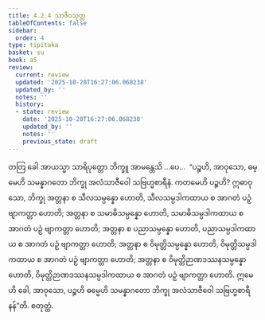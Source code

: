 ```yaml
---
title: 4.2.4 သာဇီဝသုတ္တ
tableOfContents: false
sidebar:
  order: 4
type: tipitaka
basket: su
book: a5
review:
  current: review
  updated: '2025-10-20T16:27:06.068238'
  updated_by: ''
  notes: ''
  history:
  - state: review
    date: '2025-10-20T16:27:06.068238'
    updated_by: ''
    notes: ''
    previous_state: draft
---
```



<DynamicBreadcrumb />


<ReviewStatus review={frontmatter.review} showDetails={true} />

<HypothesisAnnotation frontmatter={frontmatter} />

<Division number="164" book="a5" e="ch" v="16" p="168">

<Paragraph number="947" book="a5">
တတြ ခေါ အာယသ္မာ သာရိပုတ္တော ဘိက္ခူ အာမန္တေသိ …ပေ…  “ပဉ္စဟိ, အာဝုသော, ဓမ္မေဟိ သမန္နာဂတော ဘိက္ခု အလံသာဇီဝေါ သဗြဟ္မစာရီနံ. ကတမေဟိ ပဉ္စဟိ? ဣဓာဝုသော, ဘိက္ခု အတ္တနာ စ သီလသမ္ပန္နော ဟောတိ, သီလသမ္ပဒါကထာယ စ အာဂတံ ပဉှံ ဗျာကတ္တာ ဟောတိ; အတ္တနာ စ သမာဓိသမ္ပန္နော ဟောတိ, သမာဓိသမ္ပဒါကထာယ စ အာဂတံ ပဉှံ ဗျာကတ္တာ ဟောတိ; အတ္တနာ စ ပညာသမ္ပန္နော ဟောတိ, ပညာသမ္ပဒါကထာယ စ အာဂတံ ပဉှံ ဗျာကတ္တာ ဟောတိ; အတ္တနာ စ ဝိမုတ္တိသမ္ပန္နော ဟောတိ, ဝိမုတ္တိသမ္ပဒါကထာယ စ အာဂတံ ပဉှံ ဗျာကတ္တာ ဟောတိ; အတ္တနာ စ ဝိမုတ္တိဉာဏဒဿနသမ္ပန္နော ဟောတိ, ဝိမုတ္တိဉာဏဒဿနသမ္ပဒါကထာယ စ အာဂတံ ပဉှံ ဗျာကတ္တာ ဟောတိ. ဣမေဟိ ခေါ, အာဝုသော, ပဉ္စဟိ ဓမ္မေဟိ သမန္နာဂတော ဘိက္ခု အလံသာဇီဝေါ သဗြဟ္မစာရီနန်”တိ.

</Paragraph>
</Division>

<Paragraph number="948" type="center" book="a5">
စတုတ္ထံ.
</Paragraph>